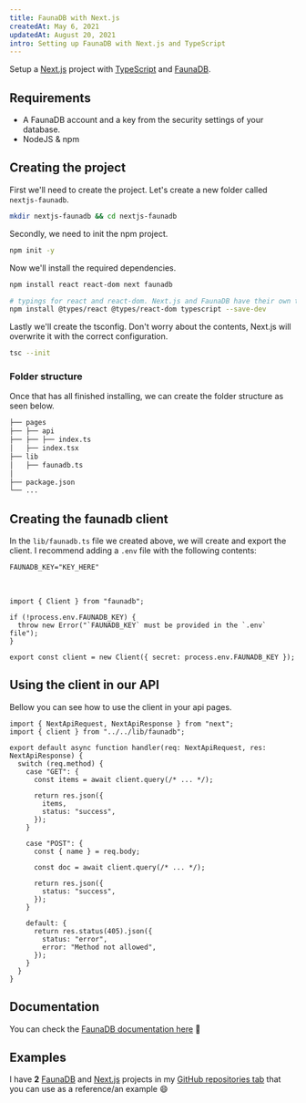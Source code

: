 ```yaml
---
title: FaunaDB with Next.js
createdAt: May 6, 2021
updatedAt: August 20, 2021
intro: Setting up FaunaDB with Next.js and TypeScript
---
```


Setup a [Next.js](https://nextjs.org) project with [TypeScript](https://www.typescriptlang.org/) and [FaunaDB](https://faunadb.com).

## Requirements

- A FaunaDB account and a key from the security settings of your database.
- NodeJS & npm

## Creating the project

First we'll need to create the project. Let's create a new folder called `nextjs-faunadb`.

```bash
mkdir nextjs-faunadb && cd nextjs-faunadb
```

Secondly, we need to init the npm project.

```bash
npm init -y
```

Now we'll install the required dependencies.

```bash
npm install react react-dom next faunadb

# typings for react and react-dom. Next.js and FaunaDB have their own typings 🎉
npm install @types/react @types/react-dom typescript --save-dev
```

Lastly we'll create the tsconfig. Don't worry about the contents, Next.js will overwrite it with the correct configuration.

```bash
tsc --init
```

### Folder structure

Once that has all finished installing, we can create the folder structure as seen below.

```txt
├── pages
├── ├── api
├── ├── ├── index.ts
│   ├── index.tsx
├── lib
│   ├── faunadb.ts
│
├── package.json
└── ...
```

## Creating the faunadb client

In the `lib/faunadb.ts` file we created above, we will create and export the client. I recommend adding a `.env` file with the following contents:

```txt title=".env"
FAUNADB_KEY="KEY_HERE"
```

<br />

```tsx title="lib/faunadb.ts"
import { Client } from "faunadb";

if (!process.env.FAUNADB_KEY) {
  throw new Error("`FAUNADB_KEY` must be provided in the `.env` file");
}

export const client = new Client({ secret: process.env.FAUNADB_KEY });
```

## Using the client in our API

Bellow you can see how to use the client in your api pages.

```tsx title="pages/api/index.ts"
import { NextApiRequest, NextApiResponse } from "next";
import { client } from "../../lib/faunadb";

export default async function handler(req: NextApiRequest, res: NextApiResponse) {
  switch (req.method) {
    case "GET": {
      const items = await client.query(/* ... */);

      return res.json({
        items,
        status: "success",
      });
    }

    case "POST": {
      const { name } = req.body;

      const doc = await client.query(/* ... */);

      return res.json({
        status: "success",
      });
    }

    default: {
      return res.status(405).json({
        status: "error",
        error: "Method not allowed",
      });
    }
  }
}
```

## Documentation

You can check the [FaunaDB documentation here](https://docs.fauna.com/) 🚀

## Examples

I have **2** [FaunaDB](https://faunadb.com) and [Next.js](https://nextjs.org) projects in my [GitHub repositories tab](https://github.com/Dev-CasperTheGhost?tab=repositories&q=faunadb) that you can use as a reference/an example 😄
